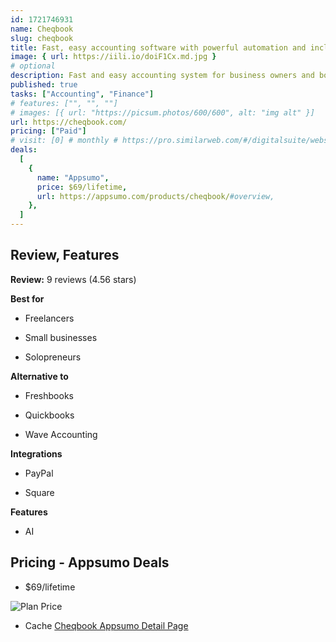 ```yaml
---
id: 1721746931
name: Cheqbook
slug: cheqbook
title: Fast, easy accounting software with powerful automation and included invoicing
image: { url: https://iili.io/doiF1Cx.md.jpg }
# optional
description: Fast and easy accounting system for business owners and bookkeepersImport your key data from Quickbooks to make transitioning easier
published: true
tasks: ["Accounting", "Finance"]
# features: ["", "", ""]
# images: [{ url: "https://picsum.photos/600/600", alt: "img alt" }]
url: https://cheqbook.com/
pricing: ["Paid"]
# visit: [0] # monthly # https://pro.similarweb.com/#/digitalsuite/websiteanalysis/home
deals:
  [
    {
      name: "Appsumo",
      price: $69/lifetime,
      url: https://appsumo.com/products/cheqbook/#overview,
    },
  ]
---
```


## Review, Features

**Review:** 9 reviews (4.56 stars)

**Best for**

- Freelancers

- Small businesses

- Solopreneurs

**Alternative to**

- Freshbooks

- Quickbooks

- Wave Accounting

**Integrations**

- PayPal

- Square

**Features**

- AI

## Pricing - Appsumo Deals

- $69/lifetime

<Img src="https://iili.io/dobqirX.png" alt="Plan Price" />

- Cache [Cheqbook Appsumo Detail Page](https://iili.io/dobBxEP.png)
